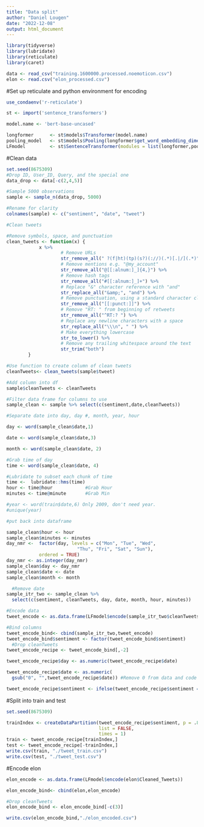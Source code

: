 ```yaml
---
title: "Data split"
author: "Daniel Lougen"
date: "2022-12-08"
output: html_document
---
```


```r
library(tidyverse)
library(lubridate)
library(reticulate)
library(caret)

data <- read_csv("training.1600000.processed.noemoticon.csv")
elon <- read.csv("elon_processed.csv")
```
#Set up reticulate and python environment for encoding
```r
use_condaenv('r-reticulate')

st <- import('sentence_transformers')

model.name <- 'bert-base-uncased'

longformer      <- st$models$Transformer(model.name)
pooling_model   <- st$models$Pooling(longformer$get_word_embedding_dimension())
LFmodel         <- st$SentenceTransformer(modules = list(longformer,pooling_model))
```

#Clean data
```r
set.seed(8675309)
#Drop ID, User_ID, Query, and the special one
data_drop <- data[-c(2,4,5)]

#Sample 5000 observations
sample <- sample_n(data_drop, 5000)

#Rename for clarity
colnames(sample) <- c("sentiment", "date", "tweet")

#Clean tweets

#Remove symbols, space, and punctuation
clean_tweets <- function(x) {
            x %>%
                    # Remove URLs
                    str_remove_all(" ?(f|ht)(tp)(s?)(://)(.*)[.|/](.*)") %>%
                    # Remove mentions e.g. "@my_account"
                    str_remove_all("@[[:alnum:]_]{4,}") %>%
                    # Remove hash tags
                    str_remove_all("#[[:alnum:]_]+") %>%
                    # Replace "&" character reference with "and"
                    str_replace_all("&amp;", "and") %>%
                    # Remove punctuation, using a standard character class
                    str_remove_all("[[:punct:]]") %>%
                    # Remove "RT: " from beginning of retweets
                    str_remove_all("^RT:? ") %>%
                    # Replace any newline characters with a space
                    str_replace_all("\\\n", " ") %>%
                    # Make everything lowercase
                    str_to_lower() %>%
                    # Remove any trailing whitespace around the text
                    str_trim("both")
        }

#Use function to create column of clean tweets
cleanTweets<- clean_tweets(sample$tweet)

#Add column into df
sample$cleanTweets <- cleanTweets

#Filter data frame for columns to use
sample_clean <- sample %>% select(c(sentiment,date,cleanTweets))

#Separate date into day, day #, month, year, hour

day <- word(sample_clean$date,1)

date <- word(sample_clean$date,3)

month <- word(sample_clean$date, 2)

#Grab time of day
time <- word(sample_clean$date, 4)

#Lubridate to subset each chunk of time
time <-  lubridate::hms(time)
hour <- time@hour            #Grab Hour 
minutes <- time@minute       #Grab Min

#year <- word(train$date,6) Only 2009, don't need year.  
#unique(year)

#put back into dataframe

sample_clean$hour <- hour
sample_clean$minutes <- minutes
day_nmr <-  factor(day, levels = c("Mon", "Tue", "Wed", 
                          "Thu", "Fri", "Sat", "Sun"),
            ordered = TRUE)
day_nmr <- as.integer(day_nmr)
sample_clean$day <- day_nmr
sample_clean$date <- date
sample_clean$month <- month

  #Remove date 
sample_itr_two <- sample_clean %>% 
  select(c(sentiment, cleanTweets, day, date, month, hour, minutes))

#Encode data
tweet_encode <- as.data.frame(LFmodel$encode(sample_itr_two$cleanTweets))

#Bind columns 
tweet_encode_bind<- cbind(sample_itr_two,tweet_encode)
tweet_encode_bind$sentiment <- factor(tweet_encode_bind$sentiment)
  #Drop cleanTweets
tweet_encode_recipe <- tweet_encode_bind[,-2]

tweet_encode_recipe$day <- as.numeric(tweet_encode_recipe$date)

tweet_encode_recipe$date <- as.numeric(
  gsub("0", "",tweet_encode_recipe$date)) #Remove 0 from data and code as integer

tweet_encode_recipe$sentiment <- ifelse(tweet_encode_recipe$sentiment == 4, "positive", "negative") #Re-code for readability
```


#Split into train and test 
```r
set.seed(8675309)

trainIndex <- createDataPartition(tweet_encode_recipe$sentiment, p = .8, 
                                  list = FALSE, 
                                  times = 1)
train <- tweet_encode_recipe[trainIndex,]
test <- tweet_encode_recipe[-trainIndex,]
write.csv(train, "./tweet_train.csv")
write.csv(test, "./tweet_test.csv")
```

#Encode elon
```r
elon_encode <- as.data.frame(LFmodel$encode(elon$Cleaned_Tweets))

elon_encode_bind<- cbind(elon,elon_encode)

#Drop cleanTweets
elon_encode_bind <- elon_encode_bind[-c(3)]

write.csv(elon_encode_bind,"./elon_encoded.csv")
```



